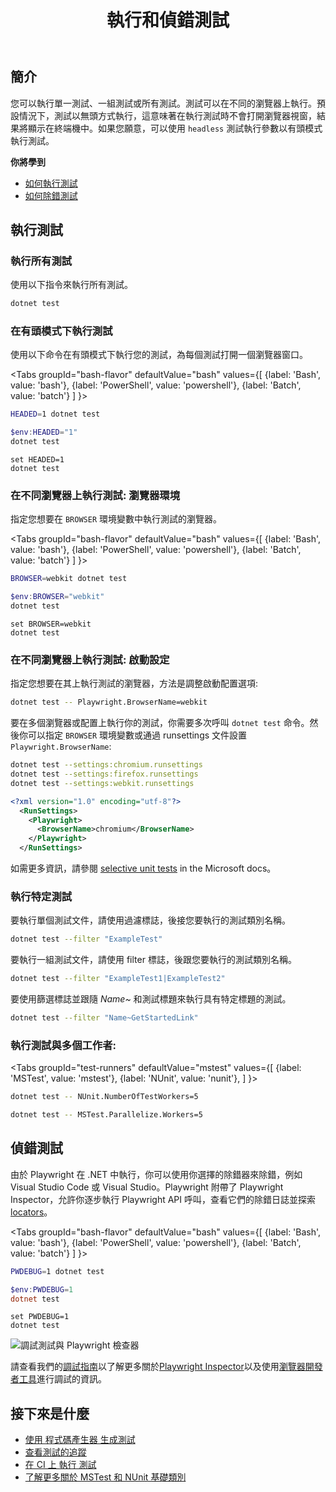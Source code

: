﻿---
id: running-tests
title: "執行和偵錯測試"
---

## 簡介

您可以執行單一測試、一組測試或所有測試。測試可以在不同的瀏覽器上執行。預設情況下，測試以無頭方式執行，這意味著在執行測試時不會打開瀏覽器視窗，結果將顯示在終端機中。如果您願意，可以使用 `headless` 測試執行參數以有頭模式執行測試。

**你將學到**

- [如何執行測試](#running-tests)
- [如何除錯測試](#debugging-tests)

## 執行測試

### 執行所有測試

使用以下指令來執行所有測試。

```bash
dotnet test
```

### 在有頭模式下執行測試

使用以下命令在有頭模式下執行您的測試，為每個測試打開一個瀏覽器窗口。

<Tabs
  groupId="bash-flavor"
  defaultValue="bash"
  values={[
    {label: 'Bash', value: 'bash'},
    {label: 'PowerShell', value: 'powershell'},
    {label: 'Batch', value: 'batch'}
  ]
}>
<TabItem value="bash">

```bash
HEADED=1 dotnet test
```

</TabItem>
<TabItem value="powershell">

```powershell
$env:HEADED="1"
dotnet test
```

</TabItem>
<TabItem value="批次">

```batch
set HEADED=1
dotnet test
```

</TabItem>
</Tabs>

### 在不同瀏覽器上執行測試: 瀏覽器環境

指定您想要在 `BROWSER` 環境變數中執行測試的瀏覽器。

<Tabs
  groupId="bash-flavor"
  defaultValue="bash"
  values={[
    {label: 'Bash', value: 'bash'},
    {label: 'PowerShell', value: 'powershell'},
    {label: 'Batch', value: 'batch'}
  ]
}>
<TabItem value="bash">

```bash
BROWSER=webkit dotnet test
```

</TabItem>
<TabItem value="powershell">

```powershell
$env:BROWSER="webkit"
dotnet test
```

</TabItem>
<TabItem value="批次">

```batch
set BROWSER=webkit
dotnet test
```

</TabItem>
</Tabs>

### 在不同瀏覽器上執行測試: 啟動設定

指定您想要在其上執行測試的瀏覽器，方法是調整啟動配置選項:

```bash
dotnet test -- Playwright.BrowserName=webkit
```

要在多個瀏覽器或配置上執行你的測試，你需要多次呼叫 `dotnet test` 命令。然後你可以指定 `BROWSER` 環境變數或通過 runsettings 文件設置 `Playwright.BrowserName`:

```bash
dotnet test --settings:chromium.runsettings
dotnet test --settings:firefox.runsettings
dotnet test --settings:webkit.runsettings
```

```xml
<?xml version="1.0" encoding="utf-8"?>
  <RunSettings>
    <Playwright>
      <BrowserName>chromium</BrowserName>
    </Playwright>
  </RunSettings>
```

如需更多資訊，請參閱 [selective unit tests](https://docs.microsoft.com/en-us/dotnet/core/testing/selective-unit-tests?pivots=mstest) in the Microsoft docs。

### 執行特定測試

要執行單個測試文件，請使用過濾標誌，後接您要執行的測試類別名稱。

```bash
dotnet test --filter "ExampleTest"
```

要執行一組測試文件，請使用 filter 標誌，後跟您要執行的測試類別名稱。

```bash
dotnet test --filter "ExampleTest1|ExampleTest2"
```

要使用篩選標誌並跟隨 *Name~* 和測試標題來執行具有特定標題的測試。

```bash
dotnet test --filter "Name~GetStartedLink"
```

### 執行測試與多個工作者:

<Tabs groupId="test-runners" defaultValue="mstest" values={[ {label: 'MSTest', value: 'mstest'}, {label: 'NUnit', value: 'nunit'}, ] }>

<TabItem value="nunit">

```bash
dotnet test -- NUnit.NumberOfTestWorkers=5
```

</TabItem>

<TabItem value="mstest">

```bash
dotnet test -- MSTest.Parallelize.Workers=5
```

</TabItem>

</Tabs>

## 偵錯測試

由於 Playwright 在 .NET 中執行，你可以使用你選擇的除錯器來除錯，例如 Visual Studio Code 或 Visual Studio。Playwright 附帶了 Playwright Inspector，允許你逐步執行 Playwright API 呼叫，查看它們的除錯日誌並探索 [locators](./locators.mdx)。

<Tabs
  groupId="bash-flavor"
  defaultValue="bash"
  values={[
    {label: 'Bash', value: 'bash'},
    {label: 'PowerShell', value: 'powershell'},
    {label: 'Batch', value: 'batch'}
  ]
}>
<TabItem value="bash">

```bash
PWDEBUG=1 dotnet test
```

</TabItem>
<TabItem value="powershell">

```powershell
$env:PWDEBUG=1
dotnet test
```

</TabItem>
<TabItem value="批次">

```batch
set PWDEBUG=1
dotnet test
```

</TabItem>
</Tabs>

![調試測試與 Playwright 檢查器](https://github.com/microsoft/playwright/assets/13063165/a1e758d3-d379-414f-be0b-7339f12bb635)

請查看我們的[調試指南](./debug.mdx)以了解更多關於[Playwright Inspector](./debug.mdx#playwright-inspector)以及使用[瀏覽器開發者工具](./debug.mdx#browser-developer-tools)進行調試的資訊。

## 接下來是什麼

- [使用 程式碼產生器 生成測試](./codegen-intro.mdx)
- [查看測試的追蹤](./trace-viewer-intro.mdx)
- [在 CI 上 執行 測試](./ci-intro.mdx)
- [了解更多關於 MSTest 和 NUnit 基礎類別](./test-runners.mdx)




[Accessibility]: /api/class-accessibility.mdx "Accessibility"
[APIRequest]: /api/class-apirequest.mdx "APIRequest"
[APIRequestContext]: /api/class-apirequestcontext.mdx "APIRequestContext"
[APIResponse]: /api/class-apiresponse.mdx "APIResponse"
[APIResponseAssertions]: /api/class-apiresponseassertions.mdx "APIResponseAssertions"
[Browser]: /api/class-browser.mdx "Browser"
[BrowserContext]: /api/class-browsercontext.mdx "BrowserContext"
[BrowserType]: /api/class-browsertype.mdx "BrowserType"
[CDPSession]: /api/class-cdpsession.mdx "CDPSession"
[CDPSessionEvent]: /api/class-cdpsessionevent.mdx "CDPSessionEvent"
[Clock]: /api/class-clock.mdx "Clock"
[ConsoleMessage]: /api/class-consolemessage.mdx "ConsoleMessage"
[Dialog]: /api/class-dialog.mdx "Dialog"
[Download]: /api/class-download.mdx "Download"
[ElementHandle]: /api/class-elementhandle.mdx "ElementHandle"
[FileChooser]: /api/class-filechooser.mdx "FileChooser"
[FormData]: /api/class-formdata.mdx "FormData"
[Frame]: /api/class-frame.mdx "Frame"
[FrameLocator]: /api/class-framelocator.mdx "FrameLocator"
[JSHandle]: /api/class-jshandle.mdx "JSHandle"
[Keyboard]: /api/class-keyboard.mdx "Keyboard"
[Locator]: /api/class-locator.mdx "Locator"
[LocatorAssertions]: /api/class-locatorassertions.mdx "LocatorAssertions"
[Mouse]: /api/class-mouse.mdx "Mouse"
[Page]: /api/class-page.mdx "Page"
[PageAssertions]: /api/class-pageassertions.mdx "PageAssertions"
[Playwright]: /api/class-playwright.mdx "Playwright"
[PlaywrightAssertions]: /api/class-playwrightassertions.mdx "PlaywrightAssertions"
[Request]: /api/class-request.mdx "Request"
[Response]: /api/class-response.mdx "Response"
[Route]: /api/class-route.mdx "Route"
[Selectors]: /api/class-selectors.mdx "Selectors"
[TimeoutError]: /api/class-timeouterror.mdx "TimeoutError"
[Touchscreen]: /api/class-touchscreen.mdx "Touchscreen"
[Tracing]: /api/class-tracing.mdx "Tracing"
[Video]: /api/class-video.mdx "Video"
[WebError]: /api/class-weberror.mdx "WebError"
[WebSocket]: /api/class-websocket.mdx "WebSocket"
[WebSocketFrame]: /api/class-websocketframe.mdx "WebSocketFrame"
[Worker]: /api/class-worker.mdx "Worker"
[Element]: https://developer.mozilla.org/en-US/docs/Web/API/element "Element"
[EvaluationArgument]: /evaluating.mdx#evaluation-argument "EvaluationArgument"
[Promise]: https://developer.mozilla.org/en-US/docs/Web/JavaScript/Reference/Global_Objects/Promise "Promise"
[iterator]: https://developer.mozilla.org/en-US/docs/Web/JavaScript/Reference/Iteration_protocols "Iterator"
[origin]: https://developer.mozilla.org/en-US/docs/Glossary/Origin "Origin"
[selector]: https://developer.mozilla.org/en-US/docs/Web/CSS/CSS_Selectors "selector"
[Serializable]: https://developer.mozilla.org/en-US/docs/Web/JavaScript/Reference/Global_Objects/JSON/stringify#Description "Serializable"
[UIEvent.detail]: https://developer.mozilla.org/en-US/docs/Web/API/UIEvent/detail "UIEvent.detail"
[UnixTime]: https://en.wikipedia.org/wiki/Unix_time "Unix Time"
[xpath]: https://developer.mozilla.org/en-US/docs/Web/XPath "xpath"

[bool]: https://docs.microsoft.com/en-us/dotnet/api/system.boolean "bool"
[Date]: https://learn.microsoft.com/en-us/dotnet/api/system.datetime "DateTime"
[double]: https://docs.microsoft.com/en-us/dotnet/api/system.double "double"
[byte]: https://docs.microsoft.com/en-us/dotnet/api/system.byte "byte"
[int]: https://docs.microsoft.com/en-us/dotnet/api/system.int32 "int"
[long]: https://docs.microsoft.com/en-us/dotnet/api/system.int64 "long"
[void]: https://docs.microsoft.com/en-us/dotnet/csharp/language-reference/builtin-types/void "void"
[string]: https://docs.microsoft.com/en-us/dotnet/api/system.string "string"
[URL]: https://nodejs.org/api/url.html "URL"
[Regex]: https://docs.microsoft.com/en-us/dotnet/api/system.text.regularexpressions.regex "Regex"

[Action]: https://docs.microsoft.com/en-us/dotnet/api/system.action-1 "Action"
[Func]: https://docs.microsoft.com/en-us/dotnet/api/system.func-2 "Func"
[IEnumerable]: https://docs.microsoft.com/en-us/dotnet/api/system.collections.ienumerable "IEnumerable"
[IDictionary]: https://docs.microsoft.com/en-us/dotnet/api/system.collections.idictionary "IDictionary"
[Task]: https://docs.microsoft.com/en-us/dotnet/api/system.threading.tasks.task?view=net-5.0 "Task"
[IReadOnlyDictionary]: https://docs.microsoft.com/en-us/dotnet/api/system.collections.generic.ireadonlydictionary-2 "IReadOnlyDictionary"
[JsonElement]: https://docs.microsoft.com/en-us/dotnet/api/system.text.json.jsonelement "JsonElement"

[all available image tags]: https://mcr.microsoft.com/en-us/product/playwright/dotnet/about "all available image tags"
[Microsoft Artifact Registry]: https://mcr.microsoft.com/en-us/product/playwright/dotnet/about "Microsoft Artifact Registry"
[Dockerfile.jammy]: https://github.com/microsoft/playwright-dotnet/blob/main/utils/docker/Dockerfile.jammy "Dockerfile.jammy"
